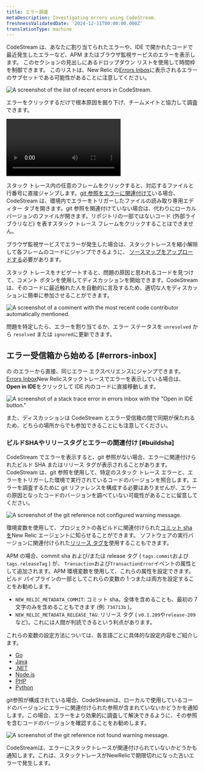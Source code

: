 ```yaml
---
title: エラー調査
metaDescription: Investigating errors using CodeStream.
freshnessValidatedDate: '2024-12-11T00:00:00.000Z'
translationType: machine
---
```


CodeStream は、あなたに割り当てられたエラーや、IDE で開かれたコードで最近発生したエラーなど、APM またはブラウザ監視サービスのエラーを表示します。 このセクションの見出しにあるドロップダウン リストを使用して時間枠を制御できます。 このリストは、New Relic の[Errors Inbox](/docs/errors-inbox/errors-inbox/)に表示されるエラーのサブセットである可能性があることに注意してください。

<img
  title="The list of recent errors in CodeStream."
  alt="A screenshot of the list of recent errors in CodeStream."
  src="/images/codestream_screenshot-crop_errors-list.webp"
/>

エラーをクリックするだけで根本原因を掘り下げ、チームメイトと協力して調査できます。

<Video
  type="wistia"
  id="l65l4cqqhd"
/>

スタック トレース内の任意のフレームをクリックすると、対応するファイルと行番号に直接ジャンプします。[git 参照をエラーに関連付けて](#buildsha)いる場合、CodeStream は、環境内でエラーをトリガーしたファイルの読み取り専用エディター タブを開きます。git 参照を関連付けていない場合は、代わりにローカル バージョンのファイルが開きます。リポジトリの一部ではないコード (外部ライブラリなど) を表すスタック トレース フレームをクリックすることはできません。

ブラウザ監視サービスでエラーが発生した場合は、スタックトレースを縮小解除して各フレームのコードにジャンプできるように、 [ソースマップをアップロードする](/docs/browser/browser-monitoring/browser-pro-features/upload-source-maps-un-minify-js-errors/)必要があります。

スタック トレースをナビゲートすると、問題の原因と思われるコードを見つけて、コメント ボタンを使用してディスカッションを開始できます。CodeStream は、そのコードに最近触れた人を自動的に言及するため、適切な人をディスカッションに簡単に参加させることができます。

<img
  title="A comment with the most recent code contributor automatically mentioned."
  alt="A screenshot of a comment with the most recent code contributor automatically mentioned."
  src="/images/codestream_screenshot-crop_error-auto-mention.webp"
/>

問題を特定したら、エラーを割り当てるか、エラー ステータスを `unresolved` から `resolved` または `ignored`に更新できます。

## エラー受信箱から始める [#errors-inbox]

の のエラーから直接、同じエラー エクスペリエンスにジャンプできます。[Errors Inbox](/docs/errors-inbox/errors-inbox/)New Relicスタックトレースでエラーを表示している場合は、 <DNT>**Open in IDE**</DNT>をクリックして IDE 内のコードに直接移動します。

<img
  title="A stack trace error in errors inbox with the &quot;Open in IDE button"
  alt="A screenshot of a stack trace error in errors inbox with the &quot;Open in IDE button.&quot;"
  src="/images/codestream_screenshot-crop_open-in-ide-codestream.webp"
/>

また、ディスカッションは CodeStream とエラー受信箱の間で同期が保たれるため、どちらの場所からでも参加できることにも注意してください。

### ビルドSHAやリリースタグとエラーの関連付け [#buildsha]

CodeStream でエラーを表示すると、git 参照がない場合、エラーに関連付けられたビルド SHA またはリリース タグが表示されることがあります。CodeStream は、git 参照を使用して、特定のスタック トレース エラーと、エラーをトリガーした環境で実行されているコードのバージョンを照合します。エラーを調査するために git リファレンスを構成する必要はありませんが、エラーの原因となったコードのバージョンを調べていない可能性があることに留意してください。

<img
  title="The git reference not configured warning message."
  alt="A screenshot of the git reference not configured warning message."
  src="/images/codestream_screenshot-crop_build-sha-not-configured.webp"
/>

環境変数を使用して、プロジェクトの各ビルドに関連付けられた[コミット sha を](https://git-scm.com/book/en/v2/Git-Tools-Revision-Selection)New Relic <InlinePopover type="apm"/>エージェントに知らせることができます。 ソフトウェアの実行バージョンに関連付けられた[リリース タグを](https://git-scm.com/book/en/v2/Git-Basics-Tagging)使用することもできます。

APM の場合、commit sha および/または release タグ ( `tags.commit`および`tags.releaseTag` ) が、 `Transaction`および`TransactionError`イベントの属性として追加されます。APM 環境変数を使用して、これらの属性を設定できます。ビルド パイプラインの一部としてこれらの変数の 1 つまたは両方を設定することをお勧めします。

* `NEW_RELIC_METADATA_COMMIT`: コミット sha。全体を含めることも、最初の 7 文字のみを含めることもできます (例: `734713b` )。
* `NEW_RELIC_METADATA_RELEASE_TAG`: リリース タグ ( `v0.1.209`や`release-209`など)。これには人間が判読できるという利点があります。

これらの変数の設定方法については、各言語ごとに具体的な設定内容をご紹介します。

* [Go](/docs/agents/go-agent/configuration/go-agent-configuration/)
* [Java](/docs/agents/java-agent/configuration/java-agent-configuration-config-file/)
* [.NET](/docs/agents/net-agent/configuration/net-agent-configuration/)
* [Node.js](/docs/agents/nodejs-agent/installation-configuration/nodejs-agent-configuration/)
* [PHP](/docs/agents/php-agent/configuration/php-agent-configuration/)
* [Python](/docs/agents/python-agent/configuration/python-agent-configuration/)

git参照が構成されている場合、CodeStreamは、ローカルで使用しているコードのバージョンにエラーに関連付けられた参照が含まれていないかどうかを通知します。この場合、エラーをより効果的に調査して解決できるように、その参照を含むコードのバージョンを確認することをお勧めします。

<img
  title="The git reference not found warning message."
  alt="A screenshot of the git reference not found warning message."
  src="/images/codestream_screenshot-crop_build-sha-not-found.webp"
/>

CodeStreamは、エラーにスタックトレースが関連付けられていないかどうかも通知します。これは、スタックトレースがNewRelicで期限切れになった古いエラーで発生します。
